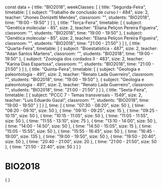 const data = {
  title: "BIO2018",
  weekClasses: [
    {
      title: "Segunda-Feira",
      timetable: [
        {
          subject: "Trabalho de conclusão de curso I - 484",
          size: 2,
          teacher: "Jhones Donizetti Mendes",
          classroom: "",
          students: "BIO2018",
          time: "19:00 - 19:50"
        }
      ]
    },
    {
      title: "Terça-Feira",
      timetable: [
        {
          subject: "Genética molecular - 85",
          size: 2,
          teacher: "Eliana Peliçon Pereira Figueira",
          classroom: "",
          students: "BIO2018",
          time: "19:00 - 19:50"
        },
        {
          subject: "Genética molecular - 85",
          size: 2,
          teacher: "Eliana Peliçon Pereira Figueira",
          classroom: "",
          students: "BIO2018",
          time: "21:00 - 21:50"
        }
      ]
    },
    {
      title: "Quarta-Feira",
      timetable: [
        {
          subject: "Bioestatística - 487",
          size: 2,
          teacher: "Adan Santos Martens",
          classroom: "",
          students: "BIO2018",
          time: "19:00 - 19:50"
        },
        {
          subject: "Zoologia dos cordados II - 483",
          size: 2,
          teacher: "Karina Dias Espartosa",
          classroom: "",
          students: "BIO2018",
          time: "21:00 - 21:50"
        }
      ]
    },
    {
      title: "Quinta-Feira",
      timetable: [
        {
          subject: "Geologia e paleontologia - 491",
          size: 2,
          teacher: "Renato Lada Guerreiro",
          classroom: "",
          students: "BIO2018",
          time: "19:00 - 19:50"
        },
        {
          subject: "Geologia e paleontologia - 491",
          size: 2,
          teacher: "Renato Lada Guerreiro",
          classroom: "",
          students: "BIO2018",
          time: "21:00 - 21:50"
        }
      ]
    },
    {
      title: "Sexta-Feira",
      timetable: [
        {
          subject: "PCCC 7 - Temas transversais - 1549",
          size: 2,
          teacher: "Luis Eduardo Gazal",
          classroom: "",
          students: "BIO2018",
          time: "19:00 - 19:50"
        }
      ]
    }
  ],
  time: [
    {
      time: "07:30 - 08:20",
      size: 50
    },
    {
      time: "08:20 - 09:10",
      size: 50
    },
    {
      time: "09:10 - 09:25",
      size: 15
    },
    {
      time: "09:25 - 10:15",
      size: 50
    },
    {
      time: "10:15 - 11:05",
      size: 50
    },
    {
      time: "11:05 - 11:55",
      size: 50
    },
    {
      time: "11:55 - 13:10",
      size: 75
    },
    {
      time: "13:10 - 14:00",
      size: 50
    },
    {
      time: "14:00 - 14:50",
      size: 50
    },
    {
      time: "14:50 - 15:05",
      size: 15
    },
    {
      time: "15:05 - 15:55",
      size: 50
    },
    {
      time: "15:55 - 16:45",
      size: 50
    },
    {
      time: "16:45 - 19:00",
      size: 135
    },
    {
      time: "19:00 - 19:50",
      size: 50
    },
    {
      time: "19:50 - 20:40",
      size: 50
    },
    {
      time: "20:40 - 21:00",
      size: 20
    },
    {
      time: "21:00 - 21:50",
      size: 50
    },
    {
      time: "21:50 - 22:40",
      size: 50
    }
  ]
}

# BIO2018

<div>
    {
        <Grid
            title={data.title} 
            weekClasses={data.weekClasses} 
            time={data.time}
        />
    }
</div>